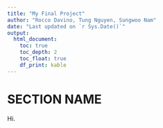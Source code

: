 ```yaml
---
title: "My Final Project"
author: "Rocco Davino, Tung Nguyen, Sungwoo Nam"
date: "Last updated on `r Sys.Date()`"
output:
  html_document:
    toc: true
    toc_depth: 2
    toc_float: true
    df_print: kable
---
```


<!--
Comments in HTML are like this! 
-->

# SECTION NAME

Hi.